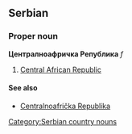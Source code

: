 ==Serbian==
===Proper noun===
'''Централноафричка Република''' ''f''
#[[Central African Republic]]
====See also====
*[[Centralnoafrička Republika]]
[[Category:Serbian country nouns]]
